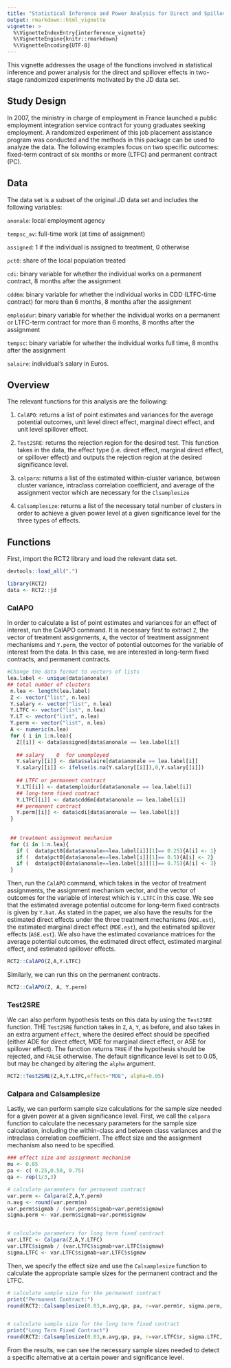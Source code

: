 ```yaml
---
title: "Statistical Inference and Power Analysis for Direct and Spillover Effects"
output: rmarkdown::html_vignette
vignette: >
  %\VignetteIndexEntry{interference_vignette}
  %\VignetteEngine{knitr::rmarkdown}
  %\VignetteEncoding{UTF-8}
---
```


This vignette addresses the usage of the functions involved in statistical inference and power analysis for the direct and spillover effects in two-stage randomized experiments motivated by the JD data set.

## Study Design
In 2007, the ministry in charge of employment in France launched a public employment integration service contract for young graduates seeking employment. A randomized experiment of this job placement assistance program was conducted and the methods in this package can be used to analyze the data. The following examples focus on two specific outcomes: fixed-term contract of six months or more (LTFC) and permanent contract (PC).

## Data
The data set is a subset of the original JD data set and includes the following variables:

`anonale`: local employment agency

`tempsc_av`: full-time work (at time of assignment)

`assigned`: 1 if the individual is assigned to treatment, 0 otherwise

`pct0`: share of the local population treated

`cdi`: binary variable for whether the individual works on a permanent contract, 8 months after the assignment

`cdd6m`: binary variable for whether the individual works in CDD (LTFC-time contract) for more than 6 months, 8 months after the assignment

`emploidur`: binary variable for whether the individual works on a permanent or LTFC-term contract for more than 6 months, 8 months after the assignment

`tempsc`: binary variable for whether the individual works full time, 8 months after the assignment

`salaire`: individual's salary in Euros.

## Overview
The relevant functions for this analysis are the following:

1. `CalAPO`: returns a list of point estimates and variances for the average potential outcomes, unit level direct effect, marginal direct effect, and unit level spillover effect.

2. `Test2SRE`: returns the rejection region for the desired test. This function takes in the data, the effect type (i.e. direct effect, marginal direct effect, or spillover effect) and outputs the rejection region at the desired significance level.

3. `calpara`: returns a list of the estimated within-cluster variance, between cluster variance, intraclass correlation coefficient, and average of the assignment vector which are necessary for the `Clsamplesize` 


4. `Calsamplesize`: returns a list of the necessary total number of clusters in order to achieve a given power level at a given significance level for the three types of effects.

## Functions
First, import the RCT2 library and load the relevant data set.
```r
devtools::load_all(".")
```


```r
library(RCT2)
data <- RCT2::jd
```

### CalAPO
In order to calculate a list of point estimates and variances for an effect of interest, run the CalAPO command. It is necessary first to extract `Z`, the vector of treatment assignments, `A`, the vector of treatment assignment mechanisms and `Y.perm`, the vector of potential outcomes for the variable of interest from the data. In this case, we are interested in long-term fixed contracts, and permanent contracts.

```r
#Change the data format to vectors of lists
lea.label <- unique(data$anonale) 
## total number of clusters
 n.lea <- length(lea.label)
 Z <- vector("list", n.lea)
 Y.salary <- vector("list", n.lea) 
 Y.LTFC <- vector("list", n.lea) 
 Y.LT <- vector("list", n.lea) 
 Y.perm <- vector("list", n.lea) 
 A <- numeric(n.lea)
 for ( i in 1:n.lea){
   Z[[i]] <- data$assigned[data$anonale == lea.label[i]]
   
   ## salary    0  for unemployed
   Y.salary[[i]] <- data$salaire[data$anonale == lea.label[i]]
   Y.salary[[i]] <- ifelse(is.na(Y.salary[[i]]),0,Y.salary[[i]])
   
   ## LTFC or permanent contract
   Y.LT[[i]] <- data$emploidur[data$anonale == lea.label[i]]
   ## long-term fixed contract
   Y.LTFC[[i]] <- data$cdd6m[data$anonale == lea.label[i]]
   ## permanent contract
   Y.perm[[i]] <- data$cdi[data$anonale == lea.label[i]]
 }
 
 
 ## treatment assignment mechanism
 for (i in 1:n.lea){
   if (  data$pct0[data$anonale==lea.label[i]][1]== 0.25){A[i] <- 1}
   if (  data$pct0[data$anonale==lea.label[i]][1]== 0.5){A[i] <- 2}
   if (  data$pct0[data$anonale==lea.label[i]][1]== 0.75){A[i] <- 3}
 }
```


Then, run the `CalAPO` command, which takes in the vector of treatment assignments, the assignment mechanism vector, and the vector of outcomes for the variable of interest which is `Y.LTFC` in this case. We see that the estimated average potential outcome for long-term fixed contracts is given by `Y.hat`. As stated in the paper, we also have the results for the estimated direct effects under the three treatment mechanisms (`ADE.est`), the estimated marginal direct effect (`MDE.est`), and the estimated spillover effects (`ASE.est`). We also have the estimated covariance matrices for the average potential outcomes, the estimated direct effect, estimated marginal effect, and estimated spillover effects.

```r
RCT2::CalAPO(Z,A,Y.LTFC)
```

Similarly, we can run this on the permanent contracts.

```r
RCT2::CalAPO(Z, A, Y.perm)
```


### Test2SRE
We can also perform hypothesis tests on this data by using the `Test2SRE` function. THE `Test2SRE` function takes in `Z`, `A`, `Y`, as before, and also takes in an extra argument `effect`, where the desired effect should be specified (either ADE for direct effect, MDE for marginal direct effect, or ASE for spillover effect). The function returns `TRUE` if the hypothesis should be rejected, and `FALSE` otherwise. The default significance level is set to 0.05, but may be changed by altering the `alpha` argument.

```r
RCT2::Test2SRE(Z,A,Y.LTFC,effect="MDE", alpha=0.05)
```

### Calpara and Calsamplesize  
Lastly, we can perform sample size calculations for the sample size needed for a given power at a given significance level. First, we call the `calpara` function to calculate the necessary parameters for the sample size calculation, including the within-class and between class variances and the intraclass correlation coefficient. The effect size and the assignment mechanism also need to be specified.

```r
### effect size and assignment mechanism
mu <- 0.05
pa <- c( 0.25,0.50, 0.75)
qa <- rep(1/3,3)

# calculate parameters for permanent contract
var.perm <- Calpara(Z,A,Y.perm)
n.avg <- round(var.perm$n)
var.perm$sigmab / (var.perm$sigmab+var.perm$sigmaw)
sigma.perm <- var.perm$sigmab+var.perm$sigmaw


# calculate parameters for long term fixed contract
var.LTFC <- Calpara(Z,A,Y.LTFC)
var.LTFC$sigmab / (var.LTFC$sigmab+var.LTFC$sigmaw)
sigma.LTFC <- var.LTFC$sigmab+var.LTFC$sigmaw

```


Then, we specify the effect size and use the `Calsamplesize` function to calculate the appropriate sample sizes for the permanent contract and the LTFC. 

```r
# calculate sample size for the permanent contract
print("Permanent Contract:")
round(RCT2::Calsamplesize(0.03,n.avg,qa, pa, r=var.perm$r, sigma.perm, alpha=0.05, beta=0.2))


# calculate sample size for the long term fixed contract
print("Long Term Fixed Contract")
round(RCT2::Calsamplesize(0.03,n.avg,qa, pa, r=var.LTFC$r, sigma.LTFC, alpha=0.05, beta=0.2))
```

From the results, we can see the necessary sample sizes needed to detect a specific alternative at a certain power and significance level.